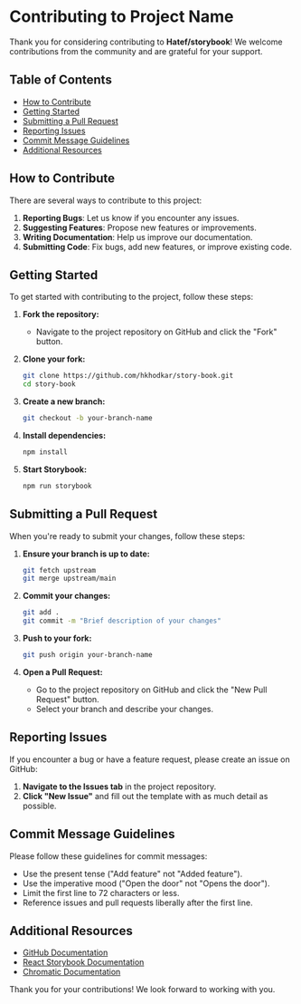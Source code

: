 # Contributing to Project Name

Thank you for considering contributing to **Hatef/storybook**! We welcome contributions from the community and are grateful for your support.

## Table of Contents

- [How to Contribute](#how-to-contribute)
- [Getting Started](#getting-started)
- [Submitting a Pull Request](#submitting-a-pull-request)
- [Reporting Issues](#reporting-issues)
- [Commit Message Guidelines](#commit-message-guidelines)
- [Additional Resources](#additional-resources)


## How to Contribute

There are several ways to contribute to this project:

1. **Reporting Bugs**: Let us know if you encounter any issues.
2. **Suggesting Features**: Propose new features or improvements.
3. **Writing Documentation**: Help us improve our documentation.
4. **Submitting Code**: Fix bugs, add new features, or improve existing code.

## Getting Started

To get started with contributing to the project, follow these steps:

1. **Fork the repository:**
    - Navigate to the project repository on GitHub and click the "Fork" button.

2. **Clone your fork:**
    ```bash
    git clone https://github.com/hkhodkar/story-book.git
    cd story-book
    ```

3. **Create a new branch:**
    ```bash
    git checkout -b your-branch-name
    ```

4. **Install dependencies:**
    ```bash
    npm install
    ```

5. **Start Storybook:**
    ```bash
    npm run storybook
    ```

## Submitting a Pull Request

When you're ready to submit your changes, follow these steps:

1. **Ensure your branch is up to date:**
    ```bash
    git fetch upstream
    git merge upstream/main
    ```

2. **Commit your changes:**
    ```bash
    git add .
    git commit -m "Brief description of your changes"
    ```

3. **Push to your fork:**
    ```bash
    git push origin your-branch-name
    ```

4. **Open a Pull Request:**
    - Go to the project repository on GitHub and click the "New Pull Request" button.
    - Select your branch and describe your changes.

## Reporting Issues

If you encounter a bug or have a feature request, please create an issue on GitHub:

1. **Navigate to the Issues tab** in the project repository.
2. **Click "New Issue"** and fill out the template with as much detail as possible.

## Commit Message Guidelines

Please follow these guidelines for commit messages:

- Use the present tense ("Add feature" not "Added feature").
- Use the imperative mood ("Open the door" not "Opens the door").
- Limit the first line to 72 characters or less.
- Reference issues and pull requests liberally after the first line.

## Additional Resources

- [GitHub Documentation](https://docs.github.com/)
- [React Storybook Documentation](https://storybook.js.org/docs/react/get-started/introduction)
- [Chromatic Documentation](https://www.chromatic.com/docs)

Thank you for your contributions! We look forward to working with you.
